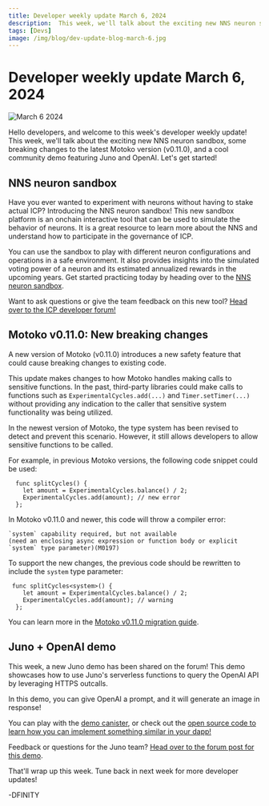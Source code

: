 ```yaml
---
title: Developer weekly update March 6, 2024
description:  This week, we'll talk about the exciting new NNS neuron sandbox, some breaking changes to the latest Motoko version (v0.11.0), and a cool community demo featuring Juno and OpenAI.
tags: [Devs]
image: /img/blog/dev-update-blog-march-6.jpg
---
```


# Developer weekly update March 6, 2024

![March 6 2024](../../static/img/blog/dev-update-blog-march-6.jpg)

Hello developers, and welcome to this week's developer weekly update! This week, we'll talk about the exciting new NNS neuron sandbox, some breaking changes to the latest Motoko version (v0.11.0), and a cool community demo featuring Juno and OpenAI. Let's get started!


## NNS neuron sandbox

Have you ever wanted to experiment with neurons without having to stake actual ICP? Introducing the NNS neuron sandbox! This new sandbox platform is an onchain interactive tool that can be used to simulate the behavior of neurons. It is a great resource to learn more about the NNS and understand how to participate in the governance of ICP.

You can use the sandbox to play with different neuron configurations and operations in a safe environment. It also provides insights into the simulated voting power of a neuron and its estimated annualized rewards in the upcoming years. Get started practicing today by heading over to the [NNS neuron sandbox](https://klgza-cqaaa-aaaak-qcz5a-cai.icp0.io/).

Want to ask questions or give the team feedback on this new tool? [Head over to the ICP developer forum!](https://forum.dfinity.org/t/try-out-the-new-nns-neuron-sandbox/27931)


## Motoko v0.11.0: New breaking changes

A new version of Motoko (v0.11.0) introduces a new safety feature that could cause breaking changes to existing code.

This update makes changes to how Motoko handles making calls to sensitive functions. In the past, third-party libraries could make calls to functions such as `ExperimentalCycles.add(...)` and `Timer.setTimer(...)` without providing any indication to the caller that sensitive system functionality was being utilized.

In the newest version of Motoko, the type system has been revised to detect and prevent this scenario. However, it still allows developers to allow sensitive functions to be called.

For example, in previous Motoko versions, the following code snippet could be used:

```motoko no-repl
  func splitCycles() {
    let amount = ExperimentalCycles.balance() / 2;
    ExperimentalCycles.add(amount); // new error
  };
```

In Motoko v0.11.0 and newer, this code will throw a compiler error:

```
`system` capability required, but not available
(need an enclosing async expression or function body or explicit `system` type parameter)(M0197)
```

To support the new changes, the previous code should be rewritten to include the `system` type parameter:

```motoko no-repl
 func splitCycles<system>() {
    let amount = ExperimentalCycles.balance() / 2;
    ExperimentalCycles.add(amount); // warning
  };
```

You can learn more in the [Motoko v0.11.0 migration guide](/docs/current/motoko/main/migration-guides/0.11.0-migration-guide).

## Juno + OpenAI demo

This week, a new Juno demo has been shared on the forum! This demo showcases how to use Juno's serverless functions to query the OpenAI API by leveraging HTTPS outcalls.

In this demo, you can give OpenAI a prompt, and it will generate an image in response!

You can play with the [demo canister](https://pycrs-xiaaa-aaaal-ab6la-cai.icp0.io/), or check out the [open source code to learn how you can implement something similar in your dapp!](https://github.com/peterpeterparker/juno-openai)

Feedback or questions for the Juno team? [Head over to the forum post for this demo](https://forum.dfinity.org/t/juno-openai-demo/28176).

That'll wrap up this week. Tune back in next week for more developer updates!

-DFINITY
